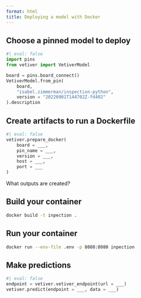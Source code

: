 ```yaml
---
format: html
title: Deploying a model with Docker
---
```


## Choose a pinned model to deploy

```python
#| eval: false
import pins
from vetiver import VetiverModel

board = pins.board_connect()
VetiverModel.from_pin(
    board, 
    "isabel.zimmerman/inspection-python",
    version = "20220901T144702Z-fd402"
).description
```

## Create artifacts to run a Dockerfile

```python
#| eval: false
vetiver.prepare_docker(
    board = ___, 
    pin_name = ___,
    version = ___,
    host = ___,
    port = ___
)
```

What outputs are created?

## Build your container

```bash
docker build -t inpection .
```

## Run your container

```bash
docker run --env-file .env -p 8080:8080 inpection
```

## Make predictions

```python
#| eval: false
endpoint = vetiver.vetiver_endpoint(url = ___)
vetiver.predict(endpoint = ___, data = ___)
```